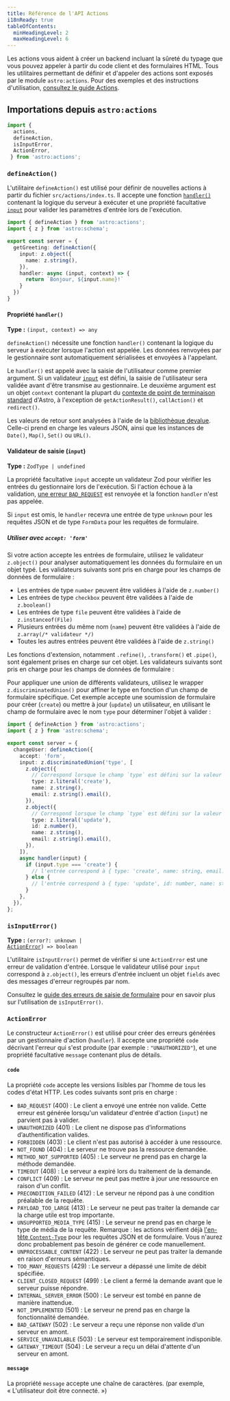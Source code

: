 ```yaml
---
title: Référence de l'API Actions
i18nReady: true
tableOfContents:
  minHeadingLevel: 2
  maxHeadingLevel: 6
---
```


<p>
<Since v="4.15.0" />
</p>

Les actions vous aident à créer un backend incluant la sûreté du typage que vous pouvez appeler à partir du code client et des formulaires HTML. Tous les utilitaires permettant de définir et d'appeler des actions sont exposés par le module `astro:actions`. Pour des exemples et des instructions d'utilisation, [consultez le guide Actions](/fr/guides/actions/).

## Importations depuis `astro:actions`

```js
import { 
  actions,
  defineAction,
  isInputError,
  ActionError,
 } from 'astro:actions';
```

### `defineAction()`

<p>
<Since v="4.15.0" />
</p>

L'utilitaire `defineAction()` est utilisé pour définir de nouvelles actions à partir du fichier `src/actions/index.ts`. Il accepte une fonction [`handler()`](#propriété-handler) contenant la logique du serveur à exécuter et une propriété facultative [`input`](#validateur-de-saisie-input) pour valider les paramètres d'entrée lors de l'exécution.

```ts title="src/actions/index.ts"
import { defineAction } from 'astro:actions';
import { z } from 'astro:schema';

export const server = {
  getGreeting: defineAction({
    input: z.object({
      name: z.string(),
    }),
    handler: async (input, context) => {
      return `Bonjour, ${input.name}!`
    }
  })
}
```

#### Propriété `handler()`

<p>

**Type :** `(input, context) => any`
</p>

`defineAction()` nécessite une fonction `handler()` contenant la logique du serveur à exécuter lorsque l'action est appelée. Les données renvoyées par le gestionnaire sont automatiquement sérialisées et envoyées à l'appelant.

Le `handler()` est appelé avec la saisie de l'utilisateur comme premier argument. Si un validateur [`input`](#validateur-de-saisie-input) est défini, la saisie de l'utilisateur sera validée avant d'être transmise au gestionnaire. Le deuxième argument est un objet `context` contenant la plupart du [contexte de point de terminaison standard](/fr/reference/api-reference/#contexte-du-point-de-terminaison) d'Astro, à l'exception de `getActionResult()`, `callAction()` et `redirect()`.

Les valeurs de retour sont analysées à l'aide de la [bibliothèque devalue](https://github.com/Rich-Harris/devalue). Celle-ci prend en charge les valeurs JSON, ainsi que les instances de `Date()`, `Map()`, `Set()` ou `URL()`.

#### Validateur de saisie (`input`)

<p>

**Type :** `ZodType | undefined`
</p>

La propriété facultative `input` accepte un validateur Zod pour vérifier les entrées du gestionnaire lors de l'exécution. Si l'action échoue à la validation, [une erreur `BAD_REQUEST`](#actionerror) est renvoyée et la fonction `handler` n'est pas appelée.

Si `input` est omis, le `handler` recevra une entrée de type `unknown` pour les requêtes JSON et de type `FormData` pour les requêtes de formulaire.

##### Utiliser avec `accept: 'form'`

Si votre action accepte les entrées de formulaire, utilisez le validateur `z.object()` pour analyser automatiquement les données du formulaire en un objet typé. Les validateurs suivants sont pris en charge pour les champs de données de formulaire :

- Les entrées de type `number` peuvent être validées à l'aide de `z.number()`
- Les entrées de type `checkbox` peuvent être validées à l'aide de `z.boolean()`
- Les entrées de type `file` peuvent être validées à l'aide de `z.instanceof(File)`
- Plusieurs entrées du même nom (`name`) peuvent être validées à l'aide de `z.array(/* validateur */)`
- Toutes les autres entrées peuvent être validées à l'aide de `z.string()`

Les fonctions d'extension, notamment `.refine()`, `.transform()` et `.pipe()`, sont également prises en charge sur cet objet. Les validateurs suivants sont pris en charge pour les champs de données de formulaire :

Pour appliquer une union de différents validateurs, utilisez le wrapper `z.discriminatedUnion()` pour affiner le type en fonction d'un champ de formulaire spécifique. Cet exemple accepte une soumission de formulaire pour créer (`create`) ou mettre à jour (`update`) un utilisateur, en utilisant le champ de formulaire avec le nom `type` pour déterminer l'objet à valider :

```ts
import { defineAction } from 'astro:actions';
import { z } from 'astro:schema';

export const server = {
  changeUser: defineAction({
    accept: 'form',
    input: z.discriminatedUnion('type', [
      z.object({
        // Correspond lorsque le champ `type` est défini sur la valeur `create`
        type: z.literal('create'),
        name: z.string(),
        email: z.string().email(),
      }),
      z.object({
        // Correspond lorsque le champ `type` est défini sur la valeur `update`
        type: z.literal('update'),
        id: z.number(),
        name: z.string(),
        email: z.string().email(),
      }),
    ]),
    async handler(input) {
      if (input.type === 'create') {
        // l'entrée correspond à { type: 'create', name: string, email: string }
      } else {
        // l'entrée correspond à { type: 'update', id: number, name: string, email: string }
      }
    },
  }),
};
```

### `isInputError()`

<p>

**Type :** <code>(error?: unknown | <a href="#actionerror">ActionError</a>) => boolean</code><br/>
<Since v="4.15.0" />
</p>

L'utilitaire `isInputError()` permet de vérifier si une `ActionError` est une erreur de validation d'entrée. Lorsque le validateur utilisé pour `input` correspond à `z.object()`, les erreurs d'entrée incluent un objet `fields` avec des messages d'erreur regroupés par nom.

<ReadMore>Consultez le [guide des erreurs de saisie de formulaire](/fr/guides/actions/#affichage-des-erreurs-de-saisie-du-formulaire) pour en savoir plus sur l'utilisation de `isInputError()`.</ReadMore>

### `ActionError`

<p>
<Since v="4.15.0" />
</p>

Le constructeur `ActionError()` est utilisé pour créer des erreurs générées par un gestionnaire d'action (`handler`). Il accepte une propriété `code` décrivant l'erreur qui s'est produite (par exemple : `"UNAUTHORIZED"`), et une propriété facultative `message` contenant plus de détails.

#### `code`

<p>
<Since v="4.15.0" />
</p>

La propriété `code` accepte les versions lisibles par l'homme de tous les codes d'état HTTP. Les codes suivants sont pris en charge :

- `BAD_REQUEST` (400) : Le client a envoyé une entrée non valide. Cette erreur est générée lorsqu'un validateur d'entrée d'action (`input`) ne parvient pas à valider.
- `UNAUTHORIZED` (401) : Le client ne dispose pas d’informations d’authentification valides.
- `FORBIDDEN` (403) : Le client n'est pas autorisé à accéder à une ressource.
- `NOT_FOUND` (404) : Le serveur ne trouve pas la ressource demandée.
- `METHOD_NOT_SUPPORTED` (405) : Le serveur ne prend pas en charge la méthode demandée.
- `TIMEOUT` (408) : Le serveur a expiré lors du traitement de la demande.
- `CONFLICT` (409) : Le serveur ne peut pas mettre à jour une ressource en raison d'un conflit.
- `PRECONDITION_FAILED` (412) : Le serveur ne répond pas à une condition préalable de la requête.
- `PAYLOAD_TOO_LARGE` (413) : Le serveur ne peut pas traiter la demande car la charge utile est trop importante.
- `UNSUPPORTED_MEDIA_TYPE` (415) : Le serveur ne prend pas en charge le type de média de la requête. Remarque : les actions vérifient déjà [l'en-tête `Content-Type`](https://developer.mozilla.org/fr/docs/Web/HTTP/Headers/Content-Type) pour les requêtes JSON et de formulaire. Vous n'aurez donc probablement pas besoin de générer ce code manuellement.
- `UNPROCESSABLE_CONTENT` (422) : Le serveur ne peut pas traiter la demande en raison d'erreurs sémantiques.
- `TOO_MANY_REQUESTS` (429) : Le serveur a dépassé une limite de débit spécifiée.
- `CLIENT_CLOSED_REQUEST` (499) : Le client a fermé la demande avant que le serveur puisse répondre.
- `INTERNAL_SERVER_ERROR` (500) : Le serveur est tombé en panne de manière inattendue.
- `NOT_IMPLEMENTED` (501) : Le serveur ne prend pas en charge la fonctionnalité demandée.
- `BAD_GATEWAY` (502) : Le serveur a reçu une réponse non valide d’un serveur en amont.
- `SERVICE_UNAVAILABLE` (503) : Le serveur est temporairement indisponible.
- `GATEWAY_TIMEOUT` (504) : Le serveur a reçu un délai d'attente d'un serveur en amont.

#### `message`

<p>
<Since v="4.15.0" />
</p>

La propriété `message` accepte une chaîne de caractères. (par exemple, « L'utilisateur doit être connecté. »)
